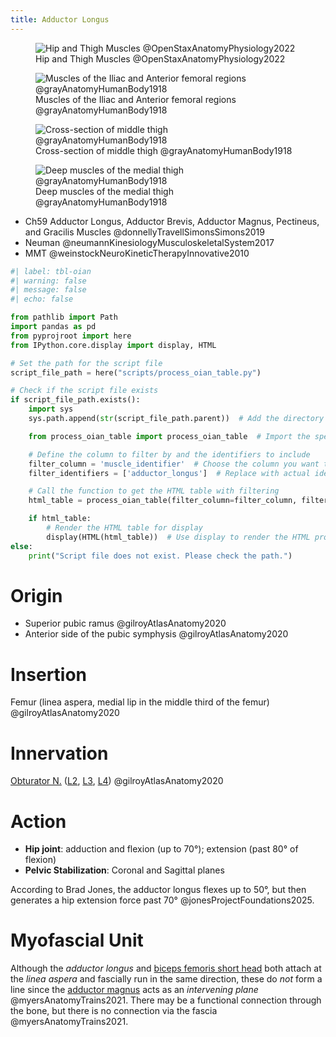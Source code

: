 ```yaml
---
title: Adductor Longus
---
```


![Hip and Thigh Muscles @OpenStaxAnatomyPhysiology2022](/The Archive/Images/OpenStax Anatomy and Physiology 2e/fig11.29 Hip and Thigh Muscles.jpeg){#fig-openstax-fig11.29}

![Muscles of the Iliac and Anterior femoral regions @grayAnatomyHumanBody1918](/The Archive/Images/Gray anatomy 1918 images/Myology/image430 Muscles of the iliac and anterior femoral regions.gif)

![Cross-section of middle thigh @grayAnatomyHumanBody1918](/The Archive/Images/Gray anatomy 1918 images/Myology/image432 Cross-section through the middle of the thigh.gif)

![Deep muscles of the medial thigh @grayAnatomyHumanBody1918](/The Archive/Images/Gray anatomy 1918 images/Myology/image433 Deep muscles of the medial femoral region.gif)

::: {.callout title="Reading list"}

- Ch59 Adductor Longus, Adductor Brevis, Adductor Magnus, Pectineus, and Gracilis Muscles @donnellyTravellSimonsSimons2019
- Neuman @neumannKinesiologyMusculoskeletalSystem2017
- MMT @weinstockNeuroKineticTherapyInnovative2010


:::


```python
#| label: tbl-oian
#| warning: false
#| message: false
#| echo: false

from pathlib import Path
import pandas as pd
from pyprojroot import here
from IPython.core.display import display, HTML

# Set the path for the script file
script_file_path = here("scripts/process_oian_table.py")

# Check if the script file exists
if script_file_path.exists():
    import sys
    sys.path.append(str(script_file_path.parent))  # Add the directory of the script to the system path

    from process_oian_table import process_oian_table  # Import the specific function

    # Define the column to filter by and the identifiers to include
    filter_column = 'muscle_identifier'  # Choose the column you want to filter by
    filter_identifiers = ['adductor_longus']  # Replace with actual identifiers you want to include

    # Call the function to get the HTML table with filtering
    html_table = process_oian_table(filter_column=filter_column, filter_identifiers=filter_identifiers)

    if html_table:
        # Render the HTML table for display
        display(HTML(html_table))  # Use display to render the HTML properly
else:
    print("Script file does not exist. Please check the path.")

```

# Origin {#origin}

- Superior pubic ramus @gilroyAtlasAnatomy2020
- Anterior side of the pubic symphysis @gilroyAtlasAnatomy2020 



# Insertion {#insertion}

Femur (linea aspera, medial lip in the middle third of the femur) @gilroyAtlasAnatomy2020

# Innervation {#innervation}

[Obturator N.]({{< var ref-obturator-nerve.path >}}) ([L2]({{< var ref-nerve-root.l2 >}}), [L3]({{< var ref-nerve-root.l3 >}}), [L4]({{< var ref-nerve-root.l4 >}})) @gilroyAtlasAnatomy2020

# Action {#action}

- **Hip joint**: adduction and flexion (up to 70&deg;); extension (past 80&deg; of flexion)
- **Pelvic Stabilization**: Coronal and Sagittal planes


::: {.callout-note}
According to Brad Jones, the adductor longus flexes up to 50&deg;, but then generates a hip extension force past 70&deg; @jonesProjectFoundations2025.
:::

# Myofascial Unit

Although the *adductor longus* and [biceps femoris short head]({{< var ref-biceps-femoris-short-head.origin >}}) both attach at the *linea aspera* and fascially run in the same direction, these do *not* form a line since the [adductor magnus]({{< var ref-adductor-magnus.path >}}) acts as an *intervening plane* @myersAnatomyTrains2021.
There may be a functional connection through the bone, but there is no connection via the fascia @myersAnatomyTrains2021.